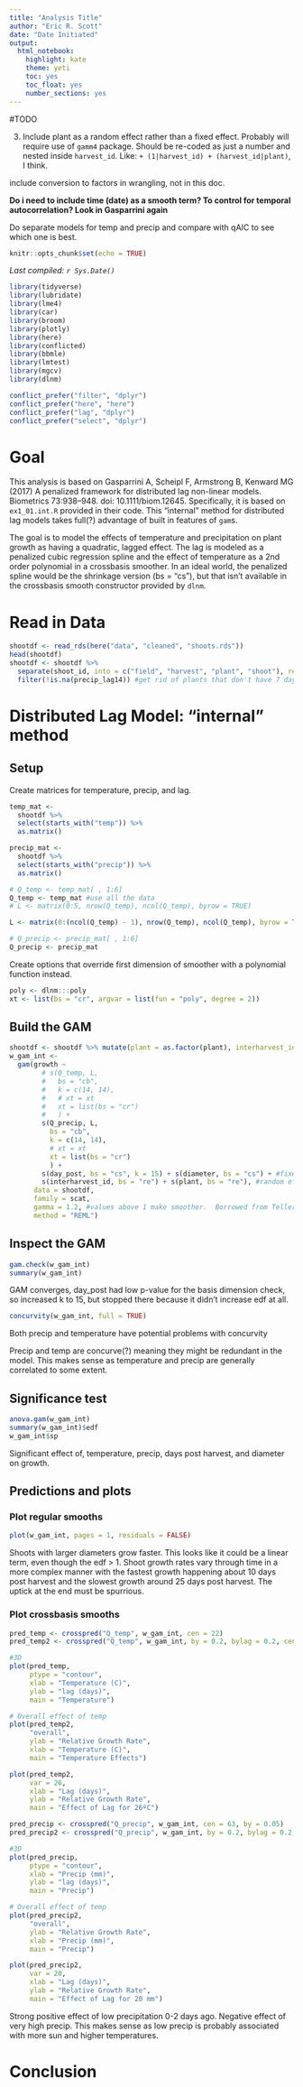 ```yaml
---
title: "Analysis Title"
author: "Eric R. Scott"
date: "Date Initiated"
output: 
  html_notebook: 
    highlight: kate
    theme: yeti
    toc: yes
    toc_float: yes
    number_sections: yes
---
```


#TODO

3. Include plant as a random effect rather than a fixed effect.  Probably will require use of `gamm4` package.
Should be re-coded as just a number and nested inside `harvest_id`.  Like: `+ (1|harvest_id) + (harvest_id|plant)`, I think.

include conversion to factors in wrangling, not in this doc.

**Do i need to include time (date) as a smooth term?  To control for temporal autocorrelation?  Look in Gasparrini again**

Do separate models for temp and precip and compare with qAIC to see which one is best.

```r
knitr::opts_chunk$set(echo = TRUE)
```

*Last compiled: `r Sys.Date()`*

```r
library(tidyverse)
library(lubridate)
library(lme4)
library(car)
library(broom)
library(plotly)
library(here)
library(conflicted)
library(bbmle)
library(lmtest)
library(mgcv)
library(dlnm)

conflict_prefer("filter", "dplyr")
conflict_prefer("here", "here")
conflict_prefer("lag", "dplyr")
conflict_prefer("select", "dplyr")
```

# Goal

This analysis is based on Gasparrini A, Scheipl F, Armstrong B, Kenward MG (2017) A penalized framework for distributed lag non-linear models. Biometrics 73:938–948. doi: 10.1111/biom.12645.  Specifically, it is based on `ex1_01.int.R` provided in their code.  This "internal" method for distributed lag models takes full(?) advantage of built in features of `gam`s.

The goal is to model the effects of temperature and precipitation on plant growth as having a quadratic, lagged effect.  The lag is modeled as a penalized cubic regression spline and the effect of temperature as a 2nd order polynomial in a crossbasis smoother. In an ideal world, the penalized spline would be the shrinkage version (bs = "cs"), but that isn't available in the crossbasis smooth constructor provided by `dlnm`.

# Read in Data

```r
shootdf <- read_rds(here("data", "cleaned", "shoots.rds"))
head(shootdf)
shootdf <- shootdf %>% 
  separate(shoot_id, into = c("field", "harvest", "plant", "shoot"), remove = FALSE, sep = "-") %>% 
  filter(!is.na(precip_lag14)) #get rid of plants that don't have 7 days of data
```

# Distributed Lag Model: "internal" method

## Setup

Create matrices for temperature, precip, and lag.

```r
temp_mat <-
  shootdf %>% 
  select(starts_with("temp")) %>% 
  as.matrix()

precip_mat <-
  shootdf %>%
  select(starts_with("precip")) %>% 
  as.matrix()

# Q_temp <- temp_mat[ , 1:6]
Q_temp <- temp_mat #use all the data
# L <- matrix(0:5, nrow(Q_temp), ncol(Q_temp), byrow = TRUE)

L <- matrix(0:(ncol(Q_temp) - 1), nrow(Q_temp), ncol(Q_temp), byrow = TRUE)

# Q_precip <- precip_mat[ , 1:6]
Q_precip <- precip_mat
```


Create options that override first dimension of smoother with a polynomial function instead.

```r
poly <- dlnm:::poly
xt <- list(bs = "cr", argvar = list(fun = "poly", degree = 2))
```


## Build the GAM

```r
shootdf <- shootdf %>% mutate(plant = as.factor(plant), interharvest_id = as.factor(interharvest_id))
w_gam_int <- 
  gam(growth ~ 
        # s(Q_temp, L,
        #   bs = "cb",
        #   k = c(14, 14),
        #   # xt = xt
        #   xt = list(bs = "cr")
        #   ) +
        s(Q_precip, L,
          bs = "cb",
          k = c(14, 14),
          # xt = xt
          xt = list(bs = "cr")
          ) +
        s(day_post, bs = "cs", k = 15) + s(diameter, bs = "cs") + #fixed effects
        s(interharvest_id, bs = "re") + s(plant, bs = "re"), #random effects
      data = shootdf,
      family = scat,
      gamma = 1.2, #values above 1 make smoother.  Borrowed from Teller et al.
      method = "REML")
```
 

## Inspect the GAM

```r
gam.check(w_gam_int)
summary(w_gam_int)
```

GAM converges, day_post had low p-value for the basis dimension check, so increased k to 15, but stopped there because it didn't increase edf at all.

```r
concurvity(w_gam_int, full = TRUE)
```

Both precip and temperature have potential problems with concurvity

Precip and temp are concurve(?) meaning they might be redundant in the model.  This makes sense as temperature and precip are generally correlated to some extent.

## Significance test

```r
anova.gam(w_gam_int)
summary(w_gam_int)$edf
w_gam_int$sp
```
Significant effect of, temperature, precip, days post harvest, and diameter on growth.

## Predictions and plots

### Plot regular smooths

```r
plot(w_gam_int, pages = 1, residuals = FALSE)
```
Shoots with larger diameters grow faster.  This looks like it could be a linear term, even though the edf > 1.  Shoot growth rates vary through time in a more complex manner with the fastest growth happening about 10 days post harvest and the slowest growth around 25 days post harvest.  The uptick at the end must be spurrious.


### Plot crossbasis smooths

```r
pred_temp <- crosspred("Q_temp", w_gam_int, cen = 22)
pred_temp2 <- crosspred("Q_temp", w_gam_int, by = 0.2, bylag = 0.2, cen = 22)

#3D
plot(pred_temp,
     ptype = "contour",
     xlab = "Temperature (C)",
     ylab = "lag (days)",
     main = "Temperature")

# Overall effect of temp
plot(pred_temp2,
     "overall",
     ylab = "Relative Growth Rate",
     xlab = "Temperature (C)",
     main = "Temperature Effects")

plot(pred_temp2,
     var = 26,
     xlab = "Lag (days)",
     ylab = "Relative Growth Rate",
     main = "Effect of Lag for 26ºC")
```



```r
pred_precip <- crosspred("Q_precip", w_gam_int, cen = 63, by = 0.05)
pred_precip2 <- crosspred("Q_precip", w_gam_int, by = 0.2, bylag = 0.2, cen = 63)

#3D
plot(pred_precip,
     ptype = "contour",
     xlab = "Precip (mm)",
     ylab = "lag (days)",
     main = "Precip")

# Overall effect of temp
plot(pred_precip2,
     "overall",
     ylab = "Relative Growth Rate",
     xlab = "Precip (mm)",
     main = "Precip")

plot(pred_precip2,
     var = 20,
     xlab = "Lag (days)",
     ylab = "Relative Growth Rate",
     main = "Effect of Lag for 20 mm")
```

Strong positive effect of low precipitation 0-2 days ago. Negative effect of very high precip. This makes sense as low precip is probably associated with more sun and higher temperatures.

# Conclusion